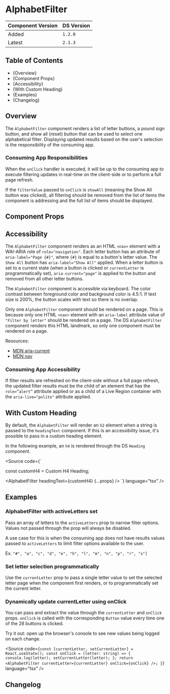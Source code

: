 

<Meta of={AlphabetFilterStories} />

# AlphabetFilter

| Component Version | DS Version |
| ----------------- | ---------- |
| Added             | `1.2.0`    |
| Latest            | `2.1.3`    |

## Table of Contents

- {<Link href="#overview" target="_self">Overview</Link>}
- {<Link href="#component-props" target="_self">Component Props</Link>}
- {<Link href="#accessibility" target="_self">Accessibility</Link>}
- {<Link href="#with-custom-heading" target="_self">With Custom Heading</Link>}
- {<Link href="#examples" target="_self">Examples</Link>}
- {<Link href="#changelog" target="_self">Changelog</Link>}

## Overview

<Description of={AlphabetFilterStories} />

The `AlphabetFilter` component renders a list of letter buttons, a pound sign
button, and show all (reset) button that can be used to select one alphabetical
filter. Displaying updated results based on the user's selection is the
responsibility of the consuming app.

### Consuming App Responsibilities

When the `onClick` handler is executed, it will be up to the consuming app to
execute filtering updates in real-time on the client-side or to perform a full
page refresh.

If the `filterValue` passed to `onClick` is `showAll` (meaning the Show All
button was clicked), all filtering should be removed from the list of items the
component is addressing and the full list of items should be displayed.

## Component Props

<Canvas of={AlphabetFilterStories.WithControls} />

<ArgTypes of={AlphabetFilterStories.WithControls} />

## Accessibility

The `AlphabetFilter` component renders as an HTML `<nav>` element with a
WAI-ARIA role of `role="navigation"`. Each letter button has an attribute of
`aria-label="Page {#}"`, where `{#}` is equal to a button's letter value. The
`Show All` button has `aria-label="Show All"` applied. When a letter button is
set to a current state (when a button is clicked or `currentLetter` is
programmatically set), `aria-current="page"` is applied to the button and
removed from all other letter buttons.

The `AlphabetFilter` component is accessible via keyboard. The color contrast
between foreground color and background color is 4.5:1. If text size is 200%,
the button scales with text so there is no overlap.

Only one `AlphabetFilter` component should be rendered on a page. This is
because only one HTML `<nav>` element with an `aria-label` attribute value of
`"Filter by letter"` should be rendered on a page. The DS `AlphabetFilter`
component renders this HTML landmark, so only one component must be rendered on
a page.

Resources:

- [MDN aria-current](https://developer.mozilla.org/en-US/docs/Web/Accessibility/ARIA/Attributes/aria-current)
- [MDN nav](https://developer.mozilla.org/en-US/docs/Web/HTML/Element/nav#exampless)

### Consuming App Accessibility

If filter results are refreshed on the client-side without a full page refresh,
the updated filter results must be the child of an element that has the
`role=”alert”` attribute applied or as a child of a Live Region container with
the `aria-live="polite"` attribute applied.

## With Custom Heading

By default, the `AlphabetFilter` will render an `h2` element when a string is
passed to the `headingText` component. If this is an accessibility issue, it's
possible to pass in a custom heading element.

In the following example, an `h4` is rendered through the DS `Heading` component.

<Source
  code={`

const customH4 = <Heading level="h4">Custom H4 Heading</Heading>;

<AlphabetFilter headingText={customH4} {...props} />
`} language="tsx" />

<Canvas of={AlphabetFilterStories.WithCustomHeading} />

## Examples

### AlphabetFilter with activeLetters set

Pass an array of letters to the `activeLetters` prop to narrow filter options.
Values not passed through the prop will always be disabled.

A use case for this is when the consuming app does not have results values
passed to `activeLetters` to limit filter options available to the user.

Ex. `"#", "a", "c", "d", "e", "h", "l", "m", "n", "p", "r", "s"]`

<Canvas of={AlphabetFilterStories.SetActiveLetters} />

### Set letter selection programmatically

Use the `currentLetter` prop to pass a single letter value to set the selected
letter page when the component first renders, or to programmatically set the
current letter.

<Canvas of={AlphabetFilterStories.SetCurrentLetter} />

### Dynamically update currentLetter using onClick

You can pass and extract the value through the `currentLetter` and `onClick`
props. `onClick` is called with the corresponding `Button` value every time one
of the 28 buttons is clicked.

Try it out: open up the browser's console to see new values being logged on each
change.

<Source
  code={`
  const [currentLetter, setCurrentLetter] = React.useState();
  const onClick = (letter: string) => {
    console.log(letter);
    setCurrentLetter(letter);
  };
  return <AlphabetFilter currentLetter={currentLetter} onClick={onClick} />;
}
`}
  language="tsx"
/>

<Canvas of={AlphabetFilterStories.UsingOnClick} />

## Changelog

<ComponentChangelogTable changelogData={changelogData} />
